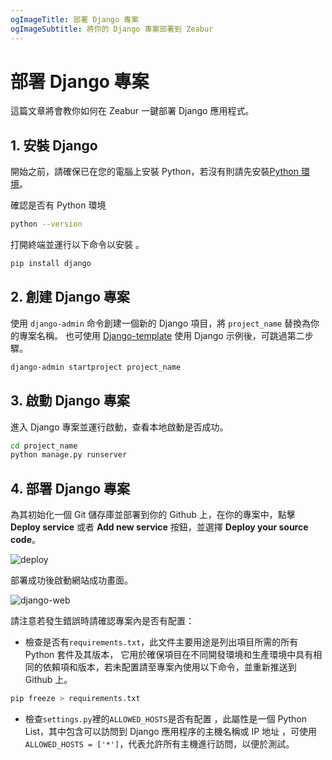 ```yaml
---
ogImageTitle: 部署 Django 專案
ogImageSubtitle: 將你的 Django 專案部署到 Zeabur
---
```


# 部署 Django 專案

這篇文章將會教你如何在 Zeabur 一鍵部署 Django 應用程式。

## 1. 安裝 Django

開始之前，請確保已在您的電腦上安裝 Python，若沒有則請先安裝[Python 環境](https://www.python.org/downloads/)。

確認是否有 Python 環境

```bash
python --version
```

打開終端並運行以下命令以安裝 。

```bash
pip install django
```

## 2. 創建 Django 專案

使用 `django-admin` 命令創建一個新的 Django 項目，將 `project_name` 替換為你的專案名稱。
也可使用 [Django-template](https://github.com/zeabur/django-template) 使用 Django 示例後，可跳過第二步驟。

```bash
django-admin startproject project_name
```

## 3. 啟動 Django 專案

進入 Django 專案並運行啟動，查看本地啟動是否成功。

```bash
cd project_name
python manage.py runserver
```

## 4. 部署 Django 專案

為其初始化一個 Git 儲存庫並部署到你的 Github 上，在你的專案中，點擊 **Deploy service** 或者 **Add new service** 按鈕，並選擇 **Deploy your source code**。

![deploy](/framework/deploy.png)

部署成功後啟動網站成功畫面。

![django-web](/framework/django/django.png)

請注意若發生錯誤時請確認專案內是否有配置：

- 檢查是否有`requirements.txt`，此文件主要用途是列出項目所需的所有 Python 套件及其版本，
  它用於確保項目在不同開發環境和生產環境中具有相同的依賴項和版本，若未配置請至專案內使用以下命令，並重新推送到 Github 上。

```bash
pip freeze > requirements.txt
```

- 檢查`settings.py`裡的`ALLOWED_HOSTS`是否有配置 ，此屬性是一個 Python List，其中包含可以訪問到 Django 應用程序的主機名稱或 IP 地址 ，可使用`ALLOWED_HOSTS = ['*']`，代表允許所有主機進行訪問，以便於測試。
